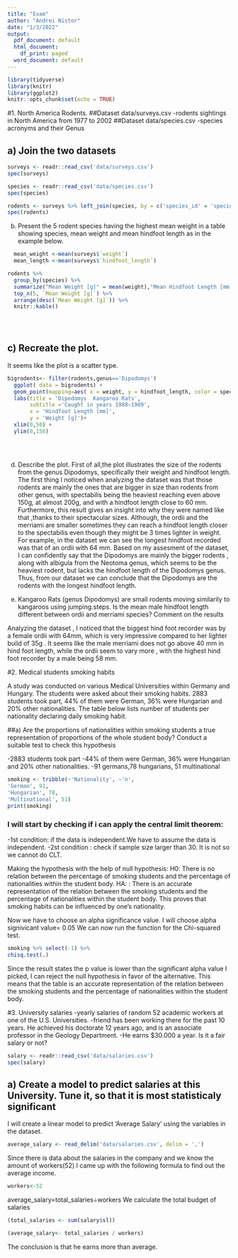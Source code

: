 ---
title: "Exam"
author: "Andrei Nistor"
date: "1/3/2022"
output:
  pdf_document: default
  html_document:
    df_print: paged
  word_document: default
---

```{r setup, include=FALSE}
library(tidyverse)
library(knitr)
library(ggplot2)
knitr::opts_chunk$set(echo = TRUE)

```


#1. North America Rodents.
##Dataset data/surveys.csv -rodents sightings in North America from 1977 to 2002
##Dataset data/species.csv -species acronyms and their Genus


## a) Join the two datasets
```{r}
surveys <- readr::read_csv('data/surveys.csv')
spec(surveys)
```


```{r}
species <- readr::read_csv('data/species.csv')
spec(species)
```
```{r}
rodents <- surveys %>% left_join(species, by = c('species_id' = 'species_id'))
spec(rodents)
```
b) Present the 5 rodent species having the highest mean weight in a table showing species, mean weight and mean hindfoot length as in the example below.


```{r}
  mean_weight <-mean(surveys$`weight`)  
  mean_length <-mean(surveys$`hindfoot_length`)
```

```{r}
rodents %>% 
  group_by(species) %>% 
  summarize("Mean Weight [g]" = mean(weight),"Mean Hindfoot Length [mm]"=mean(hindfoot_length)) %>% 
  top_n(5, `Mean Weight [g]`) %>%
  arrange(desc(`Mean Weight [g]`)) %>%
  knitr::kable()

  
  
```
## c) Recreate the plot.
It seems like the plot is a scatter type.


```{r}
bigrodents<- filter(rodents,genus=='Dipodomys') 
  ggplot( data = bigrodents) +
  geom_point(mapping=aes( x = weight, y = hindfoot_length, color = species)) +
  labs(title = 'Dipodomys  Kangaroo Rats',
       subtitle ='Caught in years 1980−1989',
       x = 'Hindfoot Length [mm]',
       y = 'Weight [g]')+
  xlim(0,50) + 
  ylim(0,150)
  
    
  
```

d) Describe the plot.
First of all,the plot illustrates the size of the rodents from the genus Dipodomys, specifically their weight and hindfoot length. 
The first thing I noticed when analyzing the dataset was that those rodents are mainly the ones that are bigger in size than rodents from other genus, with spectabilis being the heaviest reaching even above 150g, at almost 200g, and with a hindfoot length close to 60 mm.
Furthermore, this result gives an insight into why they were named like that ,thanks to their spectacular sizes.
Although, the ordii and the merriami are smaller sometimes they can reach a hindfoot length closer to the spectabilis even though they might be 3 times lighter in weight. For example, in the dataset we can see the longest hindfoot recorded was that of an ordii with 64 mm.
Based on my assesment of the dataset, I can confidently say that the Dipodomys are mainly the bigger rodents , along with albigula from the Neotoma genus, which seems to be the heaviest rodent, but lacks the hindfoot length of the Dipodomys genus.
Thus, from our dataset we can conclude that the Dipodomys are the rodents with the longest hindfoot length.

e) Kangaroo Rats (genus Dipodomys) are small rodents moving similarily to kangaroos using jumping.steps. Is the mean male hindfoot length different between ordii and merriami species? Comment on the results

Analyzing the dataset , I noticed that the biggest hind foot recorder was by a female ordii with 64mm, which is very impressive compared to her lighter build of 35g . It seems like the male merriami does not go above 40 mm in hind foot length, while the ordii seem to vary more , with the highest hind foot recorder by a male being 58 mm.


#2. Medical students smoking habits

A study was conducted on various Medical Universities within Germany and Hungary. The students were asked about their smoking habits. 2883 students took part, 44% of them were German, 36% were Hungarian and 20% other nationalities. The table below lists number of students per nationality declaring daily smoking habit.

##a) Are the proportions of nationalities within smoking students a true representation of proportions of the whole student body? Conduct a suitable test to check this hypothesis


-2883 students took part
-44% of them were German, 36% were Hungarian and 20% other nationalities.
-91 germans,78 hungarians, 51 multinational

```{r}
smoking <- tribble(~'Nationality', ~'n', 
'German', 91,
'Hungarian', 78,
'Multinational', 51)
print(smoking)

```


### I will start by checking if i can apply the central limit theorem:
-1st condition: if the data is independent.We have to assume the data is independent.
-2st condition : check if sample size larger than 30. It is not so we cannot do CLT.

Making the hypothesis with the help of null hypothesis:
H0: There is no relation between the percentage of smoking students and the percentage of nationalities within the student body.
HA: : There is an accurate representation of the relation between the smoking students and the percentage of nationalities within the student body. This proves that smoking habits can be influenced by one's nationality.

Now we have to choose an alpha significance value. I will choose alpha signivicant value= 0.05
We can now run the function for the Chi-squared test.

```{r}
smoking %>% select(-1) %>%
chisq.test(.)
```

Since the result states the p value is lower than the significant alpha value I picked, I can reject the null hypothesis in favor of the alternative. This means that the table is an accurate representation of the relation between the smoking students and the percentage of nationalities within the student body.


#3. University salaries
-yearly salaries of random 52 academic workers at one of the U.S. Universities.
-friend has been working there for the past 10 years. He achieved his doctorate 12
years ago, and is an associate professor in the Geology Department.
-He earns $30.000 a year. 
Is it a fair salary or not?

```{r}
salary <- readr::read_csv('data/salaries.csv')
spec(salary)
```

## a) Create a model to predict salaries at this University. Tune it, so that it is most statisticaly significant

I will create a linear model to predict ‘Average Salary’ using the variables in the dataset. 

```{r}
average_salary <- read_delim('data/salaries.csv', delim = ',')
```
Since there is data about the salaries in the company and we know the amount of workers(52) I came up with the following formula to find out the average income.

```{r}
workers<-52
```


average_salary=total_salaries÷workers
We calculate the total budget of salaries 
```{r}
(total_salaries <- sum(salary$sl))
```



```{r}
(average_salary<- total_salaries / workers)
```


The conclusion is that he earns more than average.

